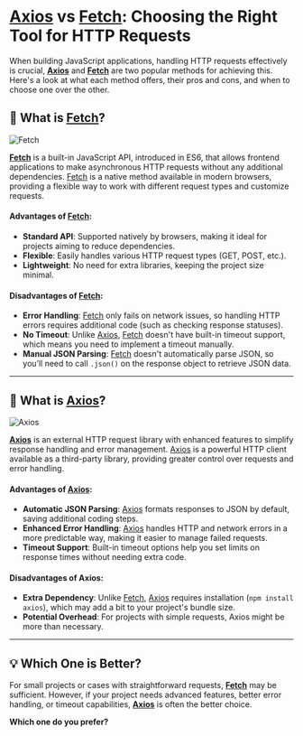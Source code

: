 # [Axios](https://axios-http.com/docs/intro) vs [Fetch](https://developer.mozilla.org/en-US/docs/Web/API/Fetch_API): Choosing the Right Tool for HTTP Requests

When building JavaScript applications, handling HTTP requests effectively is crucial, **[Axios](https://axios-http.com/docs/intro)** and **[Fetch](https://developer.mozilla.org/en-US/docs/Web/API/Fetch_API)** are two popular methods for achieving this. Here's a look at what each method offers, their pros and cons, and when to choose one over the other.

## 🔹 What is [Fetch](https://developer.mozilla.org/en-US/docs/Web/API/Fetch_API)?

![Fetch](/images/blog/fetch.png)

**[Fetch](https://developer.mozilla.org/en-US/docs/Web/API/Fetch_API)** is a built-in JavaScript API, introduced in ES6, that allows frontend applications to make asynchronous HTTP requests without any additional dependencies.
[Fetch](https://developer.mozilla.org/en-US/docs/Web/API/Fetch_API) is a native method available in modern browsers, providing a flexible way to work with different request types and customize requests.

#### Advantages of [Fetch](https://developer.mozilla.org/en-US/docs/Web/API/Fetch_API):

- **Standard API**: Supported natively by browsers, making it ideal for projects aiming to reduce dependencies.
- **Flexible**: Easily handles various HTTP request types (GET, POST, etc.).
- **Lightweight**: No need for extra libraries, keeping the project size minimal.

#### Disadvantages of [Fetch](https://developer.mozilla.org/en-US/docs/Web/API/Fetch_API):

- **Error Handling**: [Fetch](https://developer.mozilla.org/en-US/docs/Web/API/Fetch_API) only fails on network issues, so handling HTTP errors requires additional code (such as checking response statuses).
- **No Timeout**: Unlike [Axios](https://axios-http.com/docs/intro), [Fetch](https://developer.mozilla.org/en-US/docs/Web/API/Fetch_API) doesn't have built-in timeout support, which means you need to implement a timeout manually.
- **Manual JSON Parsing**: [Fetch](https://developer.mozilla.org/en-US/docs/Web/API/Fetch_API) doesn't automatically parse JSON, so you’ll need to call `.json()` on the response object to retrieve JSON data.

---

## 🔹 What is [Axios](https://axios-http.com/docs/intro)?

![Axios](/images/blog/axios.jpeg)

**[Axios](https://axios-http.com/docs/intro)** is an external HTTP request library with enhanced features to simplify response handling and error management.
[Axios](https://axios-http.com/docs/intro) is a powerful HTTP client available as a third-party library, providing greater control over requests and error handling.

#### Advantages of [Axios](https://axios-http.com/docs/intro):

- **Automatic JSON Parsing**: [Axios](https://axios-http.com/docs/intro) formats responses to JSON by default, saving additional coding steps.
- **Enhanced Error Handling**: [Axios](https://axios-http.com/docs/intro) handles HTTP and network errors in a more predictable way, making it easier to manage failed requests.
- **Timeout Support**: Built-in timeout options help you set limits on response times without needing extra code.

#### Disadvantages of Axios:

- **Extra Dependency**: Unlike [Fetch](https://developer.mozilla.org/en-US/docs/Web/API/Fetch_API), [Axios](https://axios-http.com/docs/intro) requires installation (`npm install axios`), which may add a bit to your project's bundle size.
- **Potential Overhead**: For projects with simple requests, Axios might be more than necessary.

---

## 💡 Which One is Better?

For small projects or cases with straightforward requests, **[Fetch](https://developer.mozilla.org/en-US/docs/Web/API/Fetch_API)** may be sufficient. However, if your project needs advanced features, better error handling, or timeout capabilities, **[Axios](https://axios-http.com/docs/intro)** is often the better choice.

**Which one do you prefer?**

